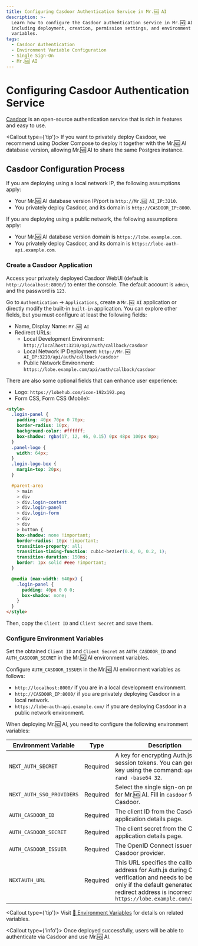 ```yaml
---
title: Configuring Casdoor Authentication Service in Mr.🆖 AI
description: >-
  Learn how to configure the Casdoor authentication service in Mr.🆖 AI,
  including deployment, creation, permission settings, and environment
  variables.
tags:
  - Casdoor Authentication
  - Environment Variable Configuration
  - Single Sign-On
  - Mr.🆖 AI
---
```


# Configuring Casdoor Authentication Service

[Casdoor](https://github.com/casdoor/casdoor) is an open-source authentication service that is rich in features and easy to use.

<Callout type={'tip'}>
  If you want to privately deploy Casdoor, we recommend using Docker Compose to deploy it together
  with the Mr.🆖 AI database version, allowing Mr.🆖 AI to share the same Postgres instance.
</Callout>

## Casdoor Configuration Process

If you are deploying using a local network IP, the following assumptions apply:

- Your Mr.🆖 AI database version IP/port is `http://Mr.🆖 AI_IP:3210`.
- You privately deploy Casdoor, and its domain is `http://CASDOOR_IP:8000`.

If you are deploying using a public network, the following assumptions apply:

- Your Mr.🆖 AI database version domain is `https://lobe.example.com`.
- You privately deploy Casdoor, and its domain is `https://lobe-auth-api.example.com`.

<Steps>

### Create a Casdoor Application

Access your privately deployed Casdoor WebUI (default is `http://localhost:8000/`) to enter the console. The default account is `admin`, and the password is `123`.

Go to `Authentication` -> `Applications`, create a `Mr.🆖 AI` application or directly modify the built-in `built-in` application. You can explore other fields, but you must configure at least the following fields:

- Name, Display Name: `Mr.🆖 AI`
- Redirect URLs:
  - Local Development Environment: `http://localhost:3210/api/auth/callback/casdoor`
  - Local Network IP Deployment: `http://Mr.🆖 AI_IP:3210/api/auth/callback/casdoor`
  - Public Network Environment: `https://lobe.example.com/api/auth/callback/casdoor`

There are also some optional fields that can enhance user experience:

- Logo: `https://lobehub.com/icon-192x192.png`
- Form CSS, Form CSS (Mobile):

```html
<style>
  .login-panel {
    padding: 40px 70px 0 70px;
    border-radius: 10px;
    background-color: #ffffff;
    box-shadow: rgba(17, 12, 46, 0.15) 0px 48px 100px 0px;
  }
  .panel-logo {
    width: 64px;
  }
  .login-logo-box {
    margin-top: 20px;
  }

  #parent-area
    > main
    > div
    > div.login-content
    > div.login-panel
    > div.login-form
    > div
    > div
    > button {
    box-shadow: none !important;
    border-radius: 10px !important;
    transition-property: all;
    transition-timing-function: cubic-bezier(0.4, 0, 0.2, 1);
    transition-duration: 150ms;
    border: 1px solid #eee !important;
  }

  @media (max-width: 640px) {
    .login-panel {
      padding: 40px 0 0 0;
      box-shadow: none;
    }
  }
</style>
```

Then, copy the `Client ID` and `Client Secret` and save them.

### Configure Environment Variables

Set the obtained `Client ID` and `Client Secret` as `AUTH_CASDOOR_ID` and `AUTH_CASDOOR_SECRET` in the Mr.🆖 AI environment variables.

Configure `AUTH_CASDOOR_ISSUER` in the Mr.🆖 AI environment variables as follows:

- `http://localhost:8000/` if you are in a local development environment.
- `http://CASDOOR_IP:8000/` if you are privately deploying Casdoor in a local network.
- `https://lobe-auth-api.example.com/` if you are deploying Casdoor in a public network environment.

When deploying Mr.🆖 AI, you need to configure the following environment variables:

| Environment Variable | Type | Description |
| --- | --- | --- |
| `NEXT_AUTH_SECRET` | Required | A key for encrypting Auth.js session tokens. You can generate a key using the command: `openssl rand -base64 32`. |
| `NEXT_AUTH_SSO_PROVIDERS` | Required | Select the single sign-on provider for Mr.🆖 AI. Fill in `casdoor` for using Casdoor. |
| `AUTH_CASDOOR_ID` | Required | The client ID from the Casdoor application details page. |
| `AUTH_CASDOOR_SECRET` | Required | The client secret from the Casdoor application details page. |
| `AUTH_CASDOOR_ISSUER` | Required | The OpenID Connect issuer for the Casdoor provider. |
| `NEXTAUTH_URL` | Required | This URL specifies the callback address for Auth.js during OAuth verification and needs to be set only if the default generated redirect address is incorrect. `https://lobe.example.com/api/auth` |

<Callout type={'tip'}>
  Visit [📘 Environment Variables](/docs/self-hosting/environment-variables/auth#casdoor) for
  details on related variables.
</Callout>

</Steps>

<Callout type={'info'}>
  Once deployed successfully, users will be able to authenticate via Casdoor and use Mr.🆖 AI.
</Callout>
